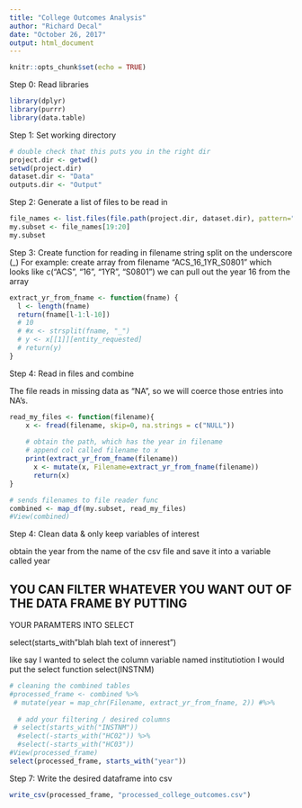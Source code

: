 ```yaml
---
title: "College Outcomes Analysis"
author: "Richard Decal"
date: "October 26, 2017"
output: html_document
---
```


```r
knitr::opts_chunk$set(echo = TRUE)
```

Step 0: Read libraries  
```r
library(dplyr)
library(purrr)
library(data.table)
```

Step 1: Set working directory  
```r
# double check that this puts you in the right dir
project.dir <- getwd()
setwd(project.dir)
dataset.dir <- "Data"
outputs.dir <- "Output"
```


Step 2: Generate a list of files to be read in  
```r
file_names <- list.files(file.path(project.dir, dataset.dir), pattern="*.csv", full.names=TRUE) 
my.subset <- file_names[19:20]
my.subset
```


Step 3: Create function for reading in filename string
split on the underscore (_)
For example:
create array from filename "ACS_16_1YR_S0801"
which looks like c("ACS", "16", "1YR", "S0801")
we can pull out the year 16 from the array  
```r
extract_yr_from_fname <- function(fname) {
  l <- length(fname)
  return(fname[l-1:l-10])
  # 10
  # #x <- strsplit(fname, "_")
  # y <- x[[1]][entity_requested]
  # return(y)
}
```



Step 4: Read in files and combine    

The file reads in missing data as "NA", so we will coerce those entries into NA's.  

```r
read_my_files <- function(filename){
    x <- fread(filename, skip=0, na.strings = c("NULL"))
    
    # obtain the path, which has the year in filename
    # append col called filename to x
    print(extract_yr_from_fname(filename))
      x <- mutate(x, Filename=extract_yr_from_fname(filename))
      return(x)
}

# sends filenames to file reader func
combined <- map_df(my.subset, read_my_files)
#View(combined)
```


Step 4: Clean data & only keep variables of interest 

obtain the year from the name of the csv file and save it into a variable called year  

## YOU CAN FILTER WHATEVER YOU WANT OUT OF THE DATA FRAME BY PUTTING
YOUR PARAMTERS INTO SELECT   

select(starts_with"blah blah text of innerest")

like say I wanted to select the column variable named institutiotion 
I would put the select function 
select(INSTNM)
```r
# cleaning the combined tables
#processed_frame <- combined %>%
 # mutate(year = map_chr(Filename, extract_yr_from_fname, 2)) #%>% 
  
  # add your filtering / desired columns
 # select(starts_with("INSTNM"))
  #select(-starts_with("HC02")) %>% 
  #select(-starts_with("HC03"))
#View(processed_frame)
select(processed_frame, starts_with("year"))
```


Step 7: Write the desired dataframe into csv  
```r
write_csv(processed_frame, "processed_college_outcomes.csv")
```


